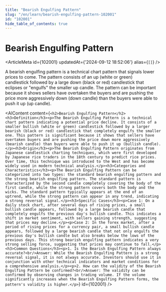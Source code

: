 ```yaml
---
title: "Bearish Engulfing Pattern"
slug: "/en/learn/bearish-engulfing-pattern-102001"
id: "102001"
hide_table_of_contents: true
---
```



# Bearish Engulfing Pattern

<ArticleMeta id={102001} updatedAt={'2024-09-12 18:52:06'} alias={`[]`} />
<div className='border-solid border-b border-t-0 my-4 border-[var(--ifm-color-gray-300)]' />

A bearish engulfing pattern is a technical chart pattern that signals lower prices to come. The pattern consists of an up (white or green) candlestick followed by a large down (black or red) candlestick that eclipses or "engulfs" the smaller up candle. The pattern can be important because it shows sellers have overtaken the buyers and are pushing the price more aggressively down (down candle) than the buyers were able to push it up (up candle).

<AIContent content={`<h2>Bearish Engulfing Pattern</h2><h3>Definition</h3><p>The Bearish Engulfing Pattern is a technical chart pattern indicating a potential price decline. It consists of a smaller bullish (white or green) candlestick followed by a larger bearish (black or red) candlestick that completely engulfs the smaller one. This pattern is significant because it shows that sellers have overtaken buyers and are pushing the price down more aggressively (bearish candle) than buyers were able to push it up (bullish candle).</p><h3>Origin</h3><p>The Bearish Engulfing Pattern originates from Japanese candlestick charting techniques, which were first developed by Japanese rice traders in the 18th century to predict rice prices. Over time, this technique was introduced to the West and has become widely used in modern technical analysis.</p><h3>Categories and Characteristics</h3><p>The Bearish Engulfing Pattern can be categorized into two types: the standard bearish engulfing pattern and the strong bearish engulfing pattern. The standard pattern is characterized by the second candle completely covering the body of the first candle, while the strong pattern covers both the body and the wicks. The standard pattern typically appears at the end of an uptrend, while the strong pattern can appear in any trend, indicating a strong reversal signal.</p><h3>Specific Cases</h3><p>Case 1: On a daily stock chart, after several days of rising prices, a small bullish candle appears, followed by a large bearish candle that completely engulfs the previous day's bullish candle. This indicates a shift in market sentiment, with sellers gaining strength, suggesting that prices may decline.</p><p>Case 2: In the forex market, after a period of rising prices for a currency pair, a small bullish candle appears, followed by a large bearish candle that not only engulfs the previous day's bullish candle but also breaks below the lows of the previous days. This strong bearish engulfing pattern indicates a very strong selling force, suggesting that prices may continue to fall.</p><h3>Common Questions</h3><p>1. Is the Bearish Engulfing Pattern always accurate?<br/>Answer: While the Bearish Engulfing Pattern is a strong reversal signal, it is not always accurate. Investors should use it in conjunction with other technical indicators and market conditions for a comprehensive analysis.</p><p>2. How can the validity of the Bearish Engulfing Pattern be confirmed?<br/>Answer: The validity can be confirmed by observing changes in trading volume. If the volume significantly increases when the Bearish Engulfing Pattern forms, the pattern's validity is higher.</p>`} id={102001} />
